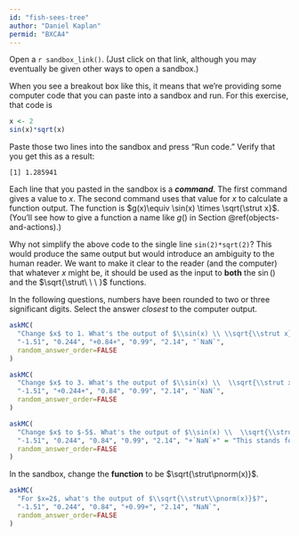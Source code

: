 ```yaml
---
id: "fish-sees-tree"
author: "Daniel Kaplan"
permid: "BXCA4"
---
```


Open a `r sandbox_link()`. (Just click on that link, although you may eventually be given other ways to open a sandbox.)

::: {.scaffolding}
When you see a breakout box like this, it means that we're providing some computer code that you can paste into a sandbox and run. For this exercise, that code is

```r
x <- 2
sin(x)*sqrt(x)
```

Paste those two lines into the sandbox and press "Run code." Verify that you get this as a result:

`[1] 1.285941`
:::

Each line that you pasted in the sandbox is a ***command***. The first command gives a value to $x$. The second command uses that value for $x$ to calculate a function output. The function is $g(x)\equiv \sin(x) \times \sqrt{\strut x}$. (You'll see how to give a function a name like $g()$ in Section \@ref(objects-and-actions).) 

::: {.why}
Why not simplify the above code to the single line `sin(2)*sqrt(2)`? This would produce the same output but would introduce an ambiguity to the human reader. We want to make it clear to the reader (and the computer) that whatever $x$ might be, it should be used as the input to **both** the $\sin()$ and the $\sqrt{\strut\ \ \ }$ functions.
:::

In the following questions, numbers have been rounded to two or three significant digits. Select the answer *closest* to the computer output.


```r
askMC(
  "Change $x$ to 1. What's the output of $\\sin(x) \\ \\sqrt{\\strut x}$",
  "-1.51", "0.244", "+0.84+", "0.99", "2.14", "`NaN`",
  random_answer_order=FALSE
)
```

```r
askMC(
  "Change $x$ to 3. What's the output of $\\sin(x) \\  \\sqrt{\\strut x}$",
  "-1.51", "+0.244+", "0.84", "0.99", "2.14", "`NaN`",
  random_answer_order=FALSE
)
```

```r
askMC(
  "Change $x$ to $-5$. What's the output of $\\sin(x) \\  \\sqrt{\\strut x}$",
  "-1.51", "0.244", "0.84", "0.99", "2.14", "+`NaN`+" = "This stands for Not-a-Number, which is what you get when you calculate the square root of a negative input.",
  random_answer_order=FALSE
)
```

In the sandbox, change the **function** to be $\sqrt{\strut\pnorm(x)}$.

```r
askMC(
  "For $x=2$, what's the output of $\\sqrt{\\strut\\pnorm(x)}$?",
  "-1.51", "0.244", "0.84", "+0.99+", "2.14", "NaN`",
  random_answer_order=FALSE
)
```
